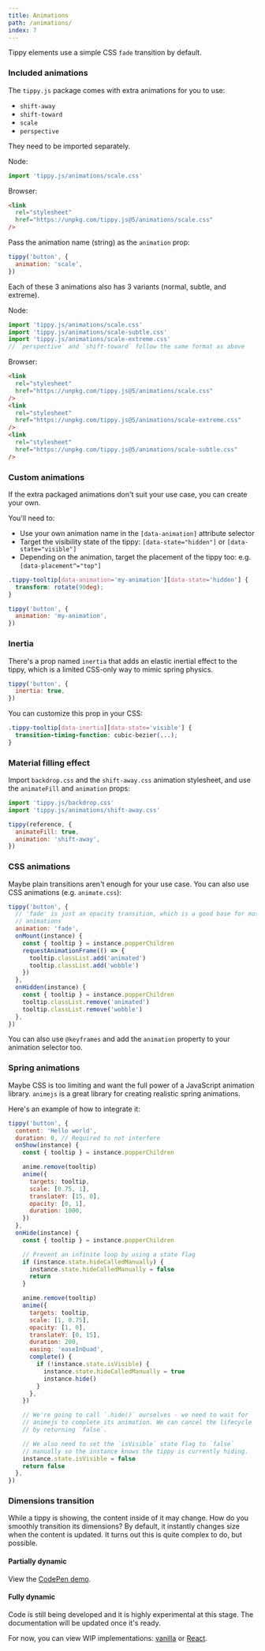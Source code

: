 ```yaml
---
title: Animations
path: /animations/
index: 7
---
```



Tippy elements use a simple CSS `fade` transition by default.

### Included animations

The `tippy.js` package comes with extra animations for you to use:

- `shift-away`
- `shift-toward`
- `scale`
- `perspective`

They need to be imported separately.

Node:

```js
import 'tippy.js/animations/scale.css'
```

Browser:

```html
<link
  rel="stylesheet"
  href="https://unpkg.com/tippy.js@5/animations/scale.css"
/>
```

Pass the animation name (string) as the `animation` prop:

```js
tippy('button', {
  animation: 'scale',
})
```

Each of these 3 animations also has 3 variants (normal, subtle, and extreme).

Node:

```js
import 'tippy.js/animations/scale.css'
import 'tippy.js/animations/scale-subtle.css'
import 'tippy.js/animations/scale-extreme.css'
// `perspective` and `shift-toward` follow the same format as above
```

Browser:

```html
<link
  rel="stylesheet"
  href="https://unpkg.com/tippy.js@5/animations/scale.css"
/>
<link
  rel="stylesheet"
  href="https://unpkg.com/tippy.js@5/animations/scale-extreme.css"
/>
<link
  rel="stylesheet"
  href="https://unpkg.com/tippy.js@5/animations/scale-subtle.css"
/>
```

### Custom animations

If the extra packaged animations don't suit your use case, you can create your
own.

You'll need to:

- Use your own animation name in the `[data-animation]` attribute selector
- Target the visibility state of the tippy: `[data-state="hidden"]` or
  `[data-state="visible"]`
- Depending on the animation, target the placement of the tippy too: e.g.
  `[data-placement^="top"]`

```css
.tippy-tooltip[data-animation='my-animation'][data-state='hidden'] {
  transform: rotate(90deg);
}
```

```js
tippy('button', {
  animation: 'my-animation',
})
```

### Inertia

There's a prop named `inertia` that adds an elastic inertial effect to the
tippy, which is a limited CSS-only way to mimic spring physics.

```js
tippy('button', {
  inertia: true,
})
```

You can customize this prop in your CSS:

```css
.tippy-tooltip[data-inertia][data-state='visible'] {
  transition-timing-function: cubic-bezier(...);
}
```

### Material filling effect

Import `backdrop.css` and the `shift-away.css` animation stylesheet, and use the
`animateFill` and `animation` props:

```js
import 'tippy.js/backdrop.css'
import 'tippy.js/animations/shift-away.css'

tippy(reference, {
  animateFill: true,
  animation: 'shift-away',
})
```

### CSS animations

Maybe plain transitions aren't enough for your use case. You can also use CSS
animations (e.g. `animate.css`):

```js
tippy('button', {
  // 'fade' is just an opacity transition, which is a good base for most
  // animations
  animation: 'fade',
  onMount(instance) {
    const { tooltip } = instance.popperChildren
    requestAnimationFrame(() => {
      tooltip.classList.add('animated')
      tooltip.classList.add('wobble')
    })
  },
  onHidden(instance) {
    const { tooltip } = instance.popperChildren
    tooltip.classList.remove('animated')
    tooltip.classList.remove('wobble')
  },
})
```

You can also use `@keyframes` and add the `animation` property to your animation
selector too.

### Spring animations

Maybe CSS is too limiting and want the full power of a JavaScript animation
library. `animejs` is a great library for creating realistic spring animations.

Here's an example of how to integrate it:

```js
tippy('button', {
  content: 'Hello world',
  duration: 0, // Required to not interfere
  onShow(instance) {
    const { tooltip } = instance.popperChildren

    anime.remove(tooltip)
    anime({
      targets: tooltip,
      scale: [0.75, 1],
      translateY: [15, 0],
      opacity: [0, 1],
      duration: 1000,
    })
  },
  onHide(instance) {
    const { tooltip } = instance.popperChildren

    // Prevent an infinite loop by using a state flag
    if (instance.state.hideCalledManually) {
      instance.state.hideCalledManually = false
      return
    }

    anime.remove(tooltip)
    anime({
      targets: tooltip,
      scale: [1, 0.75],
      opacity: [1, 0],
      translateY: [0, 15],
      duration: 200,
      easing: 'easeInQuad',
      complete() {
        if (!instance.state.isVisible) {
          instance.state.hideCalledManually = true
          instance.hide()
        }
      },
    })

    // We're going to call `.hide()` ourselves - we need to wait for
    // animejs to complete its animation. We can cancel the lifecycle
    // by returning `false`.

    // We also need to set the `isVisible` state flag to `false`
    // manually so the instance knows the tippy is currently hiding.
    instance.state.isVisible = false
    return false
  },
})
```

### Dimensions transition

While a tippy is showing, the content inside of it may change. How do you
smoothly transition its dimensions? By default, it instantly changes size when
the content is updated. It turns out this is quite complex to do, but possible.

#### Partially dynamic

View the [CodePen demo](https://codepen.io/atomiks/pen/LgjMbW).

#### Fully dynamic

<Demo>
  <ImageTransition />
  <TextTransition />
</Demo>

Code is still being developed and it is highly experimental at this stage. The
documentation will be updated once it's ready.

For now, you can view WIP implementations:
[vanilla](https://github.com/atomiks/tippyjs/blob/v5/demo/flip/index.js) or
[React](https://github.com/atomiks/tippyjs/blob/v5/website/src/components/TippyTransition.js).
